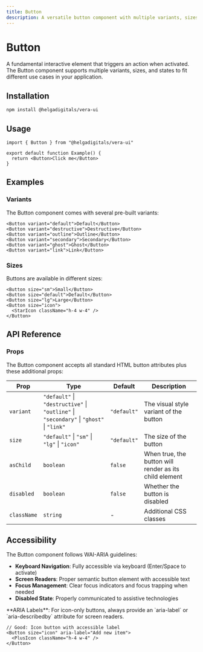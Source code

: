 ```yaml
---
title: Button
description: A versatile button component with multiple variants, sizes, and states
---
```



# Button

A fundamental interactive element that triggers an action when activated. The Button component supports multiple variants, sizes, and states to fit different use cases in your application.

## Installation

```bash npm2yarn
npm install @helgadigitals/vera-ui
```

## Usage

```tsx
import { Button } from "@helgadigitals/vera-ui"

export default function Example() {
  return <Button>Click me</Button>
}
```

## Examples

### Variants

The Button component comes with several pre-built variants:

```tsx
<Button variant="default">Default</Button>
<Button variant="destructive">Destructive</Button>
<Button variant="outline">Outline</Button>
<Button variant="secondary">Secondary</Button>
<Button variant="ghost">Ghost</Button>
<Button variant="link">Link</Button>
```

### Sizes

Buttons are available in different sizes:

```tsx
<Button size="sm">Small</Button>
<Button size="default">Default</Button>
<Button size="lg">Large</Button>
<Button size="icon">
  <StarIcon className="h-4 w-4" />
</Button>
```

## API Reference

### Props

The Button component accepts all standard HTML button attributes plus these additional props:

| Prop | Type | Default | Description |
|------|------|---------|-------------|
| `variant` | `"default"` \| `"destructive"` \| `"outline"` \| `"secondary"` \| `"ghost"` \| `"link"` | `"default"` | The visual style variant of the button |
| `size` | `"default"` \| `"sm"` \| `"lg"` \| `"icon"` | `"default"` | The size of the button |
| `asChild` | `boolean` | `false` | When true, the button will render as its child element |
| `disabled` | `boolean` | `false` | Whether the button is disabled |
| `className` | `string` | - | Additional CSS classes |

## Accessibility

The Button component follows WAI-ARIA guidelines:

- **Keyboard Navigation**: Fully accessible via keyboard (Enter/Space to activate)
- **Screen Readers**: Proper semantic button element with accessible text
- **Focus Management**: Clear focus indicators and focus trapping when needed
- **Disabled State**: Properly communicated to assistive technologies

<Callout type="info">
  **ARIA Labels**: For icon-only buttons, always provide an `aria-label` or `aria-describedby` attribute for screen readers.
</Callout>

```tsx
// Good: Icon button with accessible label
<Button size="icon" aria-label="Add new item">
  <PlusIcon className="h-4 w-4" />
</Button>
```
